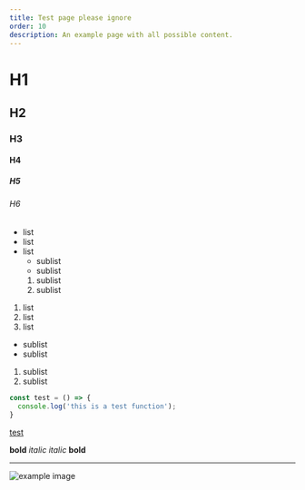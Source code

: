 ```yaml
---
title: Test page please ignore
order: 10
description: An example page with all possible content.
---
```


# H1

## H2

### H3

#### H4

##### H5

###### H6

* list
* list
* list
  * sublist
  * sublist
  1. sublist
  2. sublist
1. list
2. list
3. list
  * sublist
  * sublist
  1. sublist
  2. sublist

```js
const test = () => {
  console.log('this is a test function');
}
```

[test](#)

**bold** *italic* _italic_ __bold__

---

![example image](#but-not-really)

